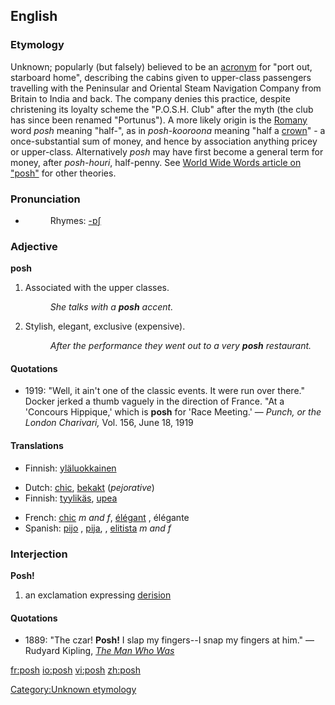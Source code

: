 ==English==

===Etymology===
Unknown; popularly (but falsely) believed to be an [[acronym]] for "port out, starboard home", describing the cabins given to upper-class passengers travelling with the Peninsular and Oriental Steam Navigation Company from Britain to India and back. The company denies this practice, despite christening its loyalty scheme the "P.O.S.H. Club" after the myth (the club has since been renamed "Portunus").
A more likely origin is the [[Romany]] word ''posh'' meaning "half-", as in ''posh-kooroona'' meaning "half a [[crown]]" - a once-substantial sum of money, and hence by association anything pricey or upper-class. Alternatively ''posh'' may have first become a general term for money, after ''posh-houri'', half-penny.
See [http://www.worldwidewords.org/qa/qa-pos1.htm World Wide Words article on "posh"] for other theories.

===Pronunciation===
*{{audio|en-uk-posh.ogg|Audio (UK)}}
*:Rhymes: [[Rhymes:English:-ɒʃ|-ɒʃ]]

===Adjective===
'''posh'''

# Associated with the upper classes.
#:''She talks with a '''posh''' accent.''
# Stylish, elegant, exclusive (expensive).
#:''After the performance they went out to a very '''posh''' restaurant.''

====Quotations====
*1919: "Well, it ain't one of the classic events. It were run over there." Docker jerked a thumb vaguely in the direction of France. "At a 'Concours Hippique,' which is '''posh''' for 'Race Meeting.' &mdash; ''Punch, or the London Charivari,'' Vol. 156, June 18, 1919

====Translations====
{{trans-top|Associated with the upper classes}}
*Finnish: [[yläluokkainen]]
{{trans-mid}}
{{trans-bottom}}

{{trans-top|Stylish, elegant, exclusive}}
*Dutch: [[chic#Dutch|chic]], [[bekakt]] (''pejorative'')
*Finnish: [[tyylikäs]], [[upea]]
{{trans-mid}}
*French: [[chic#French|chic]] ''m and f'', [[élégant]] {{m}}, élégante {{f}}
*Spanish: [[pijo]] {{m}}, [[pija]], {{f}}, [[elitista]] ''m and f''
{{trans-bottom}}

===Interjection===
'''Posh!'''

# an exclamation expressing [[derision]]

====Quotations====
*1889: "The czar! '''Posh!''' I slap my fingers--I snap my fingers at him." &mdash; Rudyard Kipling, [http://www.gutenberg.org/files/12732/12732.txt ''The Man Who Was'']

[[Category:Unknown etymology]]

[[fr:posh]]
[[io:posh]]
[[vi:posh]]
[[zh:posh]]
